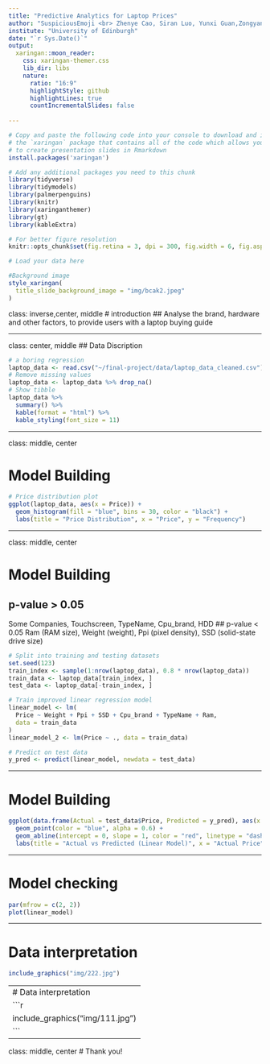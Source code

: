 ```yaml
---
title: "Predictive Analytics for Laptop Prices"
author: "SuspiciousEmoji <br> Zhenye Cao, Siran Luo, Yunxi Guan,Zongyang Jin, Tianmu Xu , Tianmoo Xu"
institute: "University of Edinburgh"
date: "`r Sys.Date()`"
output:
  xaringan::moon_reader:
    css: xaringan-themer.css
    lib_dir: libs
    nature:
      ratio: "16:9"
      highlightStyle: github
      highlightLines: true
      countIncrementalSlides: false
      
---
```


```r
# Copy and paste the following code into your console to download and install
# the `xaringan` package that contains all of the code which allows you 
# to create presentation slides in Rmarkdown
install.packages('xaringan')
```


```r
# Add any additional packages you need to this chunk
library(tidyverse)
library(tidymodels)
library(palmerpenguins)
library(knitr)
library(xaringanthemer)
library(gt)
library(kableExtra)
```

```r
# For better figure resolution
knitr::opts_chunk$set(fig.retina = 3, dpi = 300, fig.width = 6, fig.asp = 0.618, out.width = "80%")
```

```r
# Load your data here

```

```r

#Background image
style_xaringan(
  title_slide_background_image = "img/bcak2.jpeg"
)
```



class: inverse,center, middle
# introduction
## Analyse the brand, hardware and other factors, to provide users with a laptop buying guide

---

class: center, middle
## Data Discription
```R
# a boring regression
laptop_data <- read.csv("~/final-project/data/laptop_data_cleaned.csv")
# Remove missing values
laptop_data <- laptop_data %>% drop_na()
# Show tibble
laptop_data %>%
  summary() %>%
  kable(format = "html") %>%
  kable_styling(font_size = 11)
```



---

class:  middle, center

# Model Building
```R
# Price distribution plot
ggplot(laptop_data, aes(x = Price)) +
  geom_histogram(fill = "blue", bins = 30, color = "black") +
  labs(title = "Price Distribution", x = "Price", y = "Frequency")
```
---

class:  middle, center 

# Model Building
## p-value > 0.05
Some Companies, Touchscreen, TypeName, Cpu_brand, HDD
## p-value < 0.05
Ram (RAM size), Weight (weight), Ppi (pixel density), SSD (solid-state drive size)
```R
# Split into training and testing datasets
set.seed(123)
train_index <- sample(1:nrow(laptop_data), 0.8 * nrow(laptop_data))
train_data <- laptop_data[train_index, ]
test_data <- laptop_data[-train_index, ]

# Train improved linear regression model
linear_model <- lm(
  Price ~ Weight + Ppi + SSD + Cpu_brand + TypeName + Ram,
  data = train_data
)
linear_model_2 <- lm(Price ~ ., data = train_data)

# Predict on test data
y_pred <- predict(linear_model, newdata = test_data)
```

---

# Model Building
```r
ggplot(data.frame(Actual = test_data$Price, Predicted = y_pred), aes(x = Actual, y = Predicted)) +
  geom_point(color = "blue", alpha = 0.6) +
  geom_abline(intercept = 0, slope = 1, color = "red", linetype = "dashed") +
  labs(title = "Actual vs Predicted (Linear Model)", x = "Actual Price", y = "Predicted Price")
```

---

# Model checking
```r
par(mfrow = c(2, 2))  
plot(linear_model)
```

---

# Data interpretation
```r
include_graphics("img/222.jpg")
```


---
# Data interpretation
```r
include_graphics("img/111.jpg")
```
---
class:  middle, center
# Thank you!
```r

```